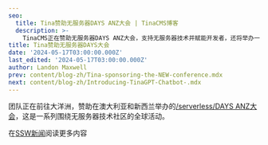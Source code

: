 ```yaml
---
seo:
  title: Tina赞助无服务器DAYS ANZ大会 | TinaCMS博客
  description: >-
    TinaCMS正在赞助无服务器DAYS ANZ大会，支持无服务器技术并赋能开发者，还将举办一些精彩的派对！
title: Tina赞助无服务器DAYS大会
date: '2024-05-17T03:00:00.000Z'
last_edited: '2024-05-17T03:00:00.000Z'
author: Landon Maxwell
prev: content/blog-zh/Tina-sponsoring-the-NEW-conference.mdx
next: content/blog-zh/Introducing-TinaGPT-Chatbot-.mdx
---
```


团队正在前往大洋洲，赞助在澳大利亚和新西兰举办的[/serverless/DAYS ANZ大会](https://serverlessdays.io/)，这是一系列围绕无服务器技术社区的全球活动。

在[SSW新闻](https://www.ssw.com.au/company/news)阅读更多内容